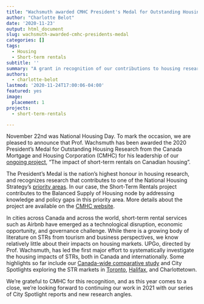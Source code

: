 ```yaml
---
title: "Wachsmuth awarded CMHC President's Medal for Outstanding Housing Research"
author: "Charlotte Belot"
date: '2020-11-23'
output: html_document
slug: wachsmuth-awarded-cmhc-presidents-medal
categories: []
tags:
  - Housing
  - Short-term rentals
subtitle: ''
summary: "A grant in recognition of our contributions to housing research in Canada"
authors:
  - charlotte-belot
lastmod: '2020-11-24T17:00:06-04:00'
featured: yes
image:
  placement: 1
projects:
  - short-term-rentals

---
```


November 22nd was National Housing Day. To mark the occasion, we are pleased to announce that Prof. Wachsmuth has been awarded the 2020 President’s Medal for Outstanding Housing Research from the Canada Mortgage and Housing Corporation (CMHC) for his leadership of our [ongoing project](/project/short-term-rentals/), "The impact of short-term rentals on Canadian housing".

The President’s Medal is the nation's highest honour in housing research, and recognizes research that contributes to one of the National Housing Strategy’s [priority areas](https://www.cmhc-schl.gc.ca/en/nhs/guidepage-strategy/priority-areas-for-action). In our case, the Short-Term Rentals project contributes to the Balanced Supply of Housing node by addressing knowledge and policy gaps in this priority area. More details about the project are available on the [CMHC website](https://www.cmhc-schl.gc.ca/en/nhs/nhs-project-profiles/2020-nhs-projects/impact-short-term-rentals-canadian-housing).

In cities across Canada and across the world, short-term rental services such as Airbnb have emerged as a technological disruption, economic opportunity, and governance challenge. While there is a growing body of literature on STRs from tourism and business perspectives, we know relatively little about their impacts on housing markets. UPGo, directed by Prof. Wachsmuth, has led the first major effort to systematically investigate the housing impacts of STRs, both in Canada and internationally. Some highlights so far include our [Canada-wide comparative study](/publication/short-term-rentals-in-canada/) and City Spotlights exploring the STR markets in [Toronto](/2019/08/23/short-term-rentals-in-toronto-report/),  [Halifax](/publication/short-term-rentals-in-halifax/), and Charlottetown. 

We’re grateful to CMHC for this recognition, and as this year comes to a close, we’re looking forward to continuing our work in 2021 with our series of City Spotlight reports and new research angles.

